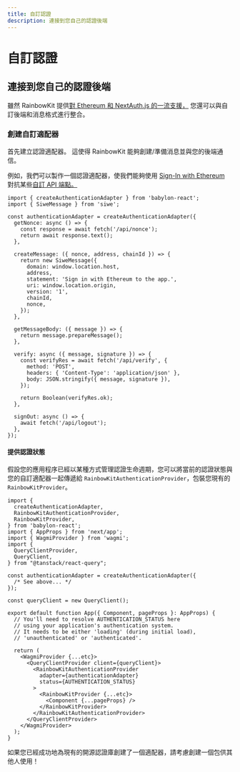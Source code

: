 ```yaml
---
title: 自訂認證
description: 連接到您自己的認證後端
---
```


# 自訂認證

## 連接到您自己的認證後端

雖然 RainbowKit 提供[對 Ethereum 和 NextAuth.js 的一流支援，](/docs/authentication#set-up-sign-in-with-ethereum-and-nextauthjs) 您還可以與自訂後端和消息格式進行整合。

### 創建自訂適配器

首先建立認證適配器。 這使得 RainbowKit 能夠創建/準備消息並與您的後端通信。

例如，我們可以製作一個認證適配器，使我們能夠使用 [Sign-In with Ethereum](https://login.xyz) 對抗某些[自訂 API 端點。](https://wagmi.sh/examples/sign-in-with-ethereum)

```tsx
import { createAuthenticationAdapter } from 'babylon-react';
import { SiweMessage } from 'siwe';

const authenticationAdapter = createAuthenticationAdapter({
  getNonce: async () => {
    const response = await fetch('/api/nonce');
    return await response.text();
  },

  createMessage: ({ nonce, address, chainId }) => {
    return new SiweMessage({
      domain: window.location.host,
      address,
      statement: 'Sign in with Ethereum to the app.',
      uri: window.location.origin,
      version: '1',
      chainId,
      nonce,
    });
  },

  getMessageBody: ({ message }) => {
    return message.prepareMessage();
  },

  verify: async ({ message, signature }) => {
    const verifyRes = await fetch('/api/verify', {
      method: 'POST',
      headers: { 'Content-Type': 'application/json' },
      body: JSON.stringify({ message, signature }),
    });

    return Boolean(verifyRes.ok);
  },

  signOut: async () => {
    await fetch('/api/logout');
  },
});
```

#### 提供認證狀態

假設您的應用程序已經以某種方式管理認證生命週期，您可以將當前的認證狀態與您的自訂適配器一起傳遞給 `RainbowKitAuthenticationProvider`，包裝您現有的 `RainbowKitProvider`。

```tsx
import {
  createAuthenticationAdapter,
  RainbowKitAuthenticationProvider,
  RainbowKitProvider,
} from 'babylon-react';
import { AppProps } from 'next/app';
import { WagmiProvider } from 'wagmi';
import {
  QueryClientProvider,
  QueryClient,
} from "@tanstack/react-query";

const authenticationAdapter = createAuthenticationAdapter({
  /* See above... */
});

const queryClient = new QueryClient();

export default function App({ Component, pageProps }: AppProps) {
  // You'll need to resolve AUTHENTICATION_STATUS here
  // using your application's authentication system.
  // It needs to be either 'loading' (during initial load),
  // 'unauthenticated' or 'authenticated'.

  return (
    <WagmiProvider {...etc}>
      <QueryClientProvider client={queryClient}>
        <RainbowKitAuthenticationProvider
          adapter={authenticationAdapter}
          status={AUTHENTICATION_STATUS}
        >
          <RainbowKitProvider {...etc}>
            <Component {...pageProps} />
          </RainbowKitProvider>
        </RainbowKitAuthenticationProvider>
      </QueryClientProvider>
    </WagmiProvider>
  );
}
```

如果您已經成功地為現有的開源認證庫創建了一個適配器，請考慮創建一個包供其他人使用！
